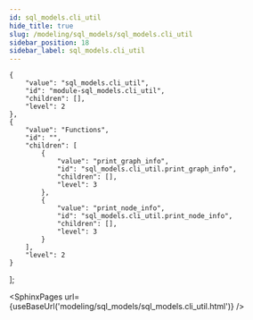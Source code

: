 ```yaml
---
id: sql_models.cli_util
hide_title: true
slug: /modeling/sql_models/sql_models.cli_util
sidebar_position: 18
sidebar_label: sql_models.cli_util
---
```


    {
        "value": "sql_models.cli_util",
        "id": "module-sql_models.cli_util",
        "children": [],
        "level": 2
    },
    {
        "value": "Functions",
        "id": "",
        "children": [
            {
                "value": "print_graph_info",
                "id": "sql_models.cli_util.print_graph_info",
                "children": [],
                "level": 3
            },
            {
                "value": "print_node_info",
                "id": "sql_models.cli_util.print_node_info",
                "children": [],
                "level": 3
            }
        ],
        "level": 2
    }
];




<SphinxPages url={useBaseUrl('modeling/sql_models/sql_models.cli_util.html')} />
